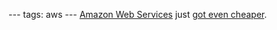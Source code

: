 ---
tags: aws
---
[[Amazon Web Services]] just [http://aws.amazon.com/about-aws/whats-new/2009/12/08/aws-announces-pricing-changes/ got even cheaper].
